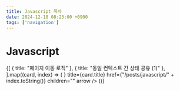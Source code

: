 ```yaml
---
title: Javascript 목차
date: 2024-12-18 08:23:00 +0900
tags: ['navigation']
---
```



# Javascript

<Cards>
	{[
		{ title: "페이지 이동 로직" },
		{ title: "동일 컨텍스트 간 상태 공유 (1)" },
	].map((card, index) => (
		<Cards.Card
			key={index}
			icon={<NextraIcon name="text" />}
			title={card.title}
			href={"/posts/javascript/" + index.toString()}
			children=""
			arrow
		/>
	))}
</Cards>